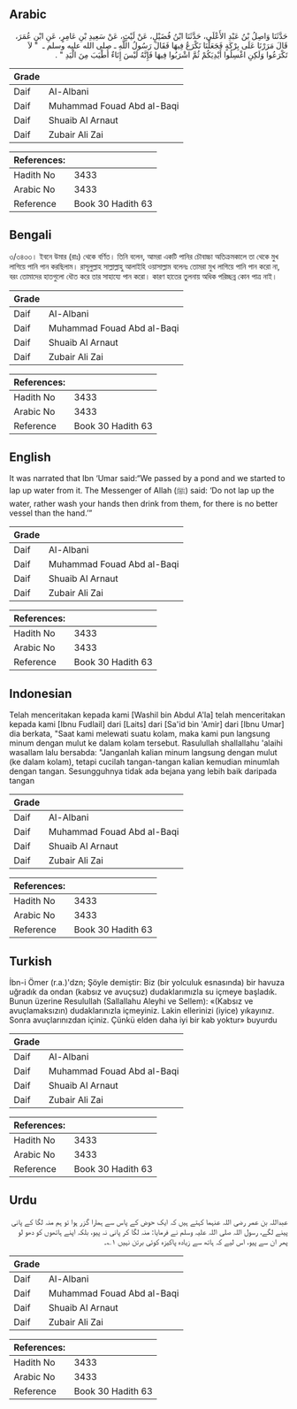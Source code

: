 ## Arabic


<div dir="rtl" lang="ar" style={{fontSize:'larger',backgroundColor:'#f8f9fa',padding:20}}>
حَدَّثَنَا وَاصِلُ بْنُ عَبْدِ الأَعْلَى، حَدَّثَنَا ابْنُ فُضَيْلٍ، عَنْ لَيْثٍ، عَنْ سَعِيدِ بْنِ عَامِرٍ، عَنِ ابْنِ عُمَرَ، قَالَ مَرَرْنَا عَلَى بِرْكَةٍ فَجَعَلْنَا نَكْرَعُ فِيهَا فَقَالَ رَسُولُ اللَّهِ ـ صلى الله عليه وسلم ـ ‏ "‏ لاَ تَكْرَعُوا وَلَكِنِ اغْسِلُوا أَيْدِيَكُمْ ثُمَّ اشْرَبُوا فِيهَا فَإِنَّهُ لَيْسَ إِنَاءٌ أَطْيَبَ مِنَ الْيَدِ ‏"‏ ‏.‏
</div>
<div style={{backgroundColor:'#f8f9fa',padding:20, marginBottom: 10}}><table> <thead> <tr> <th>Grade</th> <th></th> </tr> </thead> <tbody> <tr><td>Daif</td><td>Al-Albani</td></tr><tr><td>Daif</td><td>Muhammad Fouad Abd al-Baqi</td></tr><tr><td>Daif</td><td>Shuaib Al Arnaut</td></tr><tr><td>Daif</td><td>Zubair Ali Zai</td></tr></tbody></table><table> <thead> <tr> <th>References:</th> <th></th> </tr> </thead> <tbody><tr><td>Hadith No</td><td>3433</td></tr><tr><td>Arabic No</td><td>3433</td></tr><tr><td>Reference</td><td>Book 30 Hadith 63</td></tr></tbody></table></div>

## Bengali


<div dir="ltr" lang="bn" style={{fontSize:'larger',backgroundColor:'#f8f9fa',padding:20}}>
৩/৩৪৩৩। ইবনে উমার (রাঃ) থেকে বর্ণিত। তিনি বলেন, আমরা একটি পানির চৌবাচ্চা অতিক্রমকালে তা থেকে মুখ লাগিয়ে পানি পান করছিলাম। রাসূলুল্লাহ সাল্লাল্লাহু আলাইহি ওয়াসাল্লাম বলেনঃ তোমরা মুখ লাগিয়ে পানি পান করো না, বরং তোমাদের হাতগুলো ধৌত করে তার সাহায্যে পান করো। কারণ হাতের তুলনায় অধিক পরিচ্ছন্ন কোন পাত্র নাই।
</div>
<div style={{backgroundColor:'#f8f9fa',padding:20, marginBottom: 10}}><table> <thead> <tr> <th>Grade</th> <th></th> </tr> </thead> <tbody> <tr><td>Daif</td><td>Al-Albani</td></tr><tr><td>Daif</td><td>Muhammad Fouad Abd al-Baqi</td></tr><tr><td>Daif</td><td>Shuaib Al Arnaut</td></tr><tr><td>Daif</td><td>Zubair Ali Zai</td></tr></tbody></table><table> <thead> <tr> <th>References:</th> <th></th> </tr> </thead> <tbody><tr><td>Hadith No</td><td>3433</td></tr><tr><td>Arabic No</td><td>3433</td></tr><tr><td>Reference</td><td>Book 30 Hadith 63</td></tr></tbody></table></div>

## English


<div dir="ltr" lang="en" style={{fontSize:'larger',backgroundColor:'#f8f9fa',padding:20}}>
It was narrated that Ibn ‘Umar said:“We passed by a pond and we started to lap up water from it. The Messenger of Allah (ﷺ) said: ‘Do not lap up the water, rather wash your hands then drink from them, for there is no better vessel than the hand.’”
</div>
<div style={{backgroundColor:'#f8f9fa',padding:20, marginBottom: 10}}><table> <thead> <tr> <th>Grade</th> <th></th> </tr> </thead> <tbody> <tr><td>Daif</td><td>Al-Albani</td></tr><tr><td>Daif</td><td>Muhammad Fouad Abd al-Baqi</td></tr><tr><td>Daif</td><td>Shuaib Al Arnaut</td></tr><tr><td>Daif</td><td>Zubair Ali Zai</td></tr></tbody></table><table> <thead> <tr> <th>References:</th> <th></th> </tr> </thead> <tbody><tr><td>Hadith No</td><td>3433</td></tr><tr><td>Arabic No</td><td>3433</td></tr><tr><td>Reference</td><td>Book 30 Hadith 63</td></tr></tbody></table></div>

## Indonesian


<div dir="ltr" lang="id" style={{fontSize:'larger',backgroundColor:'#f8f9fa',padding:20}}>
Telah menceritakan kepada kami [Washil bin Abdul A'la] telah menceritakan kepada kami [Ibnu Fudlail] dari [Laits] dari [Sa'id bin 'Amir] dari [Ibnu Umar] dia berkata, "Saat kami melewati suatu kolam, maka kami pun langsung minum dengan mulut ke dalam kolam tersebut. Rasulullah shallallahu 'alaihi wasallam lalu bersabda: "Janganlah kalian minum langsung dengan mulut (ke dalam kolam), tetapi cucilah tangan-tangan kalian kemudian minumlah dengan tangan. Sesungguhnya tidak ada bejana yang lebih baik daripada tangan
</div>
<div style={{backgroundColor:'#f8f9fa',padding:20, marginBottom: 10}}><table> <thead> <tr> <th>Grade</th> <th></th> </tr> </thead> <tbody> <tr><td>Daif</td><td>Al-Albani</td></tr><tr><td>Daif</td><td>Muhammad Fouad Abd al-Baqi</td></tr><tr><td>Daif</td><td>Shuaib Al Arnaut</td></tr><tr><td>Daif</td><td>Zubair Ali Zai</td></tr></tbody></table><table> <thead> <tr> <th>References:</th> <th></th> </tr> </thead> <tbody><tr><td>Hadith No</td><td>3433</td></tr><tr><td>Arabic No</td><td>3433</td></tr><tr><td>Reference</td><td>Book 30 Hadith 63</td></tr></tbody></table></div>

## Turkish


<div dir="ltr" lang="tr" style={{fontSize:'larger',backgroundColor:'#f8f9fa',padding:20}}>
İbn-i Ömer (r.a.)'dzn; Şöyle demiştir: Biz (bir yolculuk esnasında) bir havuza uğradık da ondan (kabsız ve avuçsuz) dudaklarımızla su içmeye başladık. Bunun üzerine Resulullah (Sallallahu Aleyhi ve Sellem): «(Kabsız ve avuçlamaksızın) dudaklarınızla içmeyiniz. Lakin ellerinizi (iyice) yıkayınız. Sonra avuçlarınızdan içiniz. Çünkü elden daha iyi bir kab yoktur» buyurdu
</div>
<div style={{backgroundColor:'#f8f9fa',padding:20, marginBottom: 10}}><table> <thead> <tr> <th>Grade</th> <th></th> </tr> </thead> <tbody> <tr><td>Daif</td><td>Al-Albani</td></tr><tr><td>Daif</td><td>Muhammad Fouad Abd al-Baqi</td></tr><tr><td>Daif</td><td>Shuaib Al Arnaut</td></tr><tr><td>Daif</td><td>Zubair Ali Zai</td></tr></tbody></table><table> <thead> <tr> <th>References:</th> <th></th> </tr> </thead> <tbody><tr><td>Hadith No</td><td>3433</td></tr><tr><td>Arabic No</td><td>3433</td></tr><tr><td>Reference</td><td>Book 30 Hadith 63</td></tr></tbody></table></div>

## Urdu


<div dir="rtl" lang="ur" style={{fontSize:'larger',backgroundColor:'#f8f9fa',padding:20}}>
عبداللہ بن عمر رضی اللہ عنہما کہتے ہیں کہ ایک حوض کے پاس سے ہمارا گزر ہوا تو ہم منہ لگا کے پانی پینے لگے، رسول اللہ صلی اللہ علیہ وسلم نے فرمایا: منہ لگا کر پانی نہ پیو، بلکہ اپنے ہاتھوں کو دھو لو پھر ان سے پیو، اس لیے کہ ہاتھ سے زیادہ پاکیزہ کوئی برتن نہیں ۱؎۔
</div>
<div style={{backgroundColor:'#f8f9fa',padding:20, marginBottom: 10}}><table> <thead> <tr> <th>Grade</th> <th></th> </tr> </thead> <tbody> <tr><td>Daif</td><td>Al-Albani</td></tr><tr><td>Daif</td><td>Muhammad Fouad Abd al-Baqi</td></tr><tr><td>Daif</td><td>Shuaib Al Arnaut</td></tr><tr><td>Daif</td><td>Zubair Ali Zai</td></tr></tbody></table><table> <thead> <tr> <th>References:</th> <th></th> </tr> </thead> <tbody><tr><td>Hadith No</td><td>3433</td></tr><tr><td>Arabic No</td><td>3433</td></tr><tr><td>Reference</td><td>Book 30 Hadith 63</td></tr></tbody></table></div>
